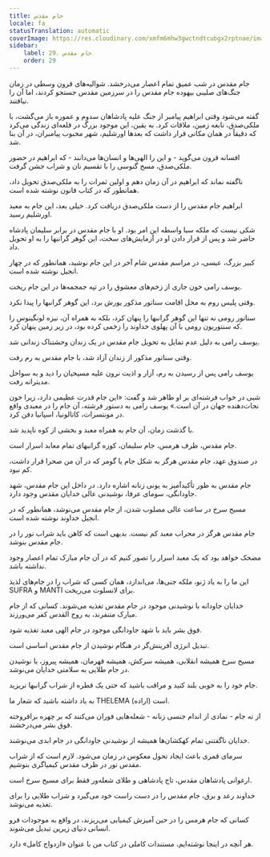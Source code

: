 ```yaml
---
title: جام مقدس
locale: fa
statusTranslation: automatic
coverImage: https://res.cloudinary.com/xmfm6mhw3gwctndtcubgx2rptnae/image/upload/v1741354419/small_cover_la_gran_rebelion_28716e29d2.webp
sidebar:
    label: 29. جام مقدس
    order: 29
---
```

جام مقدس در شب عمیق تمام اعصار می‌درخشد. شوالیه‌های قرون وسطی در زمان جنگ‌های صلیبی بیهوده جام مقدس را در سرزمین مقدس جستجو کردند، اما آن را نیافتند.

گفته می‌شود وقتی ابراهیم پیامبر از جنگ علیه پادشاهان سدوم و عموره باز می‌گشت، با ملکی‌صدق، نابغه زمین، ملاقات کرد. به یقین، این موجود بزرگ در قلعه‌ای زندگی می‌کرد که دقیقاً در همان مکانی قرار داشت که بعدها اورشلیم، شهر محبوب پیامبران، در آن بنا شد.

افسانه قرون می‌گوید - و این را الهی‌ها و انسان‌ها می‌دانند - که ابراهیم در حضور ملکی‌صدق، مسح گنوسی را با تقسیم نان و شراب جشن گرفت.

ناگفته نماند که ابراهیم در آن زمان دهم و اولین ثمرات را به ملکی‌صدق تحویل داد، همانطور که در کتاب قانون نوشته شده است.

ابراهیم جام مقدس را از دست ملکی‌صدق دریافت کرد. خیلی بعد، این جام به معبد اورشلیم رسید.

شکی نیست که ملکه سبا واسطه این امر بود. او با جام مقدس در برابر سلیمان پادشاه حاضر شد و پس از قرار دادن او در آزمایش‌های سخت، این گوهر گرانبها را به او تحویل داد.

کبیر بزرگ، عیسی، در مراسم مقدس شام آخر در این جام نوشید، همانطور که در چهار انجیل نوشته شده است.

یوسف رامی خون جاری از زخم‌های معشوق را در تپه جمجمه‌ها در این جام ریخت.

وقتی پلیس روم به محل اقامت سناتور مذکور یورش برد، این گوهر گرانبها را پیدا نکرد.

سناتور رومی نه تنها این گوهر گرانبها را پنهان کرد، بلکه به همراه آن، نیزه لونگینوس را که سنتوریون رومی با آن پهلوی خداوند را زخمی کرده بود، در زیر زمین پنهان کرد.

یوسف رامی به دلیل عدم تمایل به تحویل جام مقدس در یک زندان وحشتناک زندانی شد.

وقتی سناتور مذکور از زندان آزاد شد، با جام مقدس به رم رفت.

یوسف رامی پس از رسیدن به رم، آزار و اذیت نرون علیه مسیحیان را دید و به سواحل مدیترانه رفت.

شبی در خواب فرشته‌ای بر او ظاهر شد و گفت: «این جام قدرت عظیمی دارد، زیرا خون نجات‌دهنده جهان در آن است.» یوسف رامی به دستور فرشته، آن جام را در معبدی واقع در مونتسرات، کاتالونیا، اسپانیا دفن کرد.

با گذشت زمان، آن جام به همراه معبد و بخشی از کوه ناپدید شد.

جام مقدس، ظرف هرمس، جام سلیمان، کوزه گرانبهای تمام معابد اسرار است.

در صندوق عهد، جام مقدس هرگز به شکل جام یا گومر که در آن من صحرا قرار داشت، کم نبود.

جام مقدس به طور تأکیدآمیز به یونی زنانه اشاره دارد. در داخل این جام مقدس، شهد جاودانگی، سومای عرفا، نوشیدنی عالی خدایان مقدس وجود دارد.

مسیح سرخ در ساعت عالی مصلوب شدن، از جام مقدس می‌نوشد، همانطور که در انجیل خداوند نوشته شده است.

جام مقدس هرگز در محراب معبد کم نیست. بدیهی است که کاهن باید شراب نور را در جام مقدس بنوشد.

مضحک خواهد بود که یک معبد اسرار را تصور کنیم که در آن جام مبارک تمام اعصار وجود نداشته باشد.

این ما را به یاد ژنو، ملکه جنی‌ها، می‌اندازد، همان کسی که شراب را در جام‌های لذیذ SUFRA و MANTI برای لانسلوت می‌ریخت.

خدایان جاودانه با نوشیدنی موجود در جام مقدس تغذیه می‌شوند. کسانی که از جام مبارک متنفرند، به روح القدس کفر می‌ورزند.

فوق بشر باید با شهد جاودانگی موجود در جام الهی معبد تغذیه شود.

تبدیل انرژی آفرینش‌گر در هنگام نوشیدن از جام مقدس اساسی است.

مسیح سرخ همیشه انقلابی، همیشه سرکش، همیشه قهرمان، همیشه پیروز، با نوشیدن در جام طلایی به سلامتی خدایان می‌نوشد.

جام خود را به خوبی بلند کنید و مراقب باشید که حتی یک قطره از شراب گرانبها نریزید.

به یاد داشته باشید که شعار ما THELEMA (اراده) است.

از ته جام - نمادی از اندام جنسی زنانه - شعله‌هایی فوران می‌کنند که بر چهره برافروخته فوق بشر می‌درخشند.

خدایان ناگفتنی تمام کهکشان‌ها همیشه از نوشیدنی جاودانگی در جام ابدی می‌نوشند.

سرمای قمری باعث ایجاد تحول معکوس در زمان می‌شود. لازم است که از شراب مقدس نور در ظرف مقدس کیمیاگری بنوشیم.

ارغوانی پادشاهان مقدس، تاج پادشاهی و طلای شعله‌ور فقط برای مسیح سرخ است.

خداوند رعد و برق، جام مقدس را در دست راست خود می‌گیرد و شراب طلایی را برای تغذیه می‌نوشد.

کسانی که جام هرمس را در حین آمیزش کیمیایی می‌ریزند، در واقع به موجودات فرو انسانی دنیای زیرین تبدیل می‌شوند.

هر آنچه در اینجا نوشته‌ایم، مستندات کاملی در کتاب من با عنوان «ازدواج کامل» دارد.

